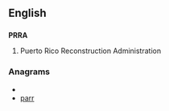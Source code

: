 ==English==

==={{initialism}}===
'''PRRA'''

# {{US}} Puerto Rico Reconstruction Administration

===Anagrams===
* {{alphagram|aprr}}
* [[parr#English|parr]]